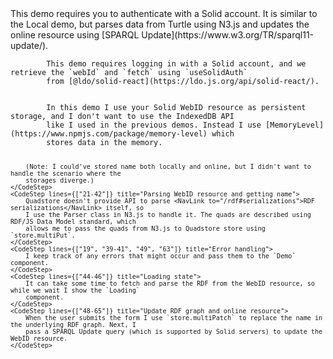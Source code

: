 
<Content>
    This demo requires you to authenticate with a Solid account. It is similar to the <NavLink to="#local">Local
    demo</NavLink>, but parses data from Turtle using N3.js and updates the online resource using [SPARQL
    Update](https://www.w3.org/TR/sparql11-update/).
</Content>

<Code language="tsx" id="QuadstoreSolidDemo" code={demoCode} className="line-numbers">
    <CodeStep lines={["12"]} title="Getting webId and fetch">
        This demo requires logging in with a Solid account, and we retrieve the `webId` and `fetch` using `useSolidAuth`
        from [@ldo/solid-react](https://ldo.js.org/api/solid-react/).
    </CodeStep>
    <CodeStep lines={["13-17"]} title="Setting up backend and store">
        In this demo I use your Solid WebID resource as persistent storage, and I don't want to use the IndexedDB API
        like I used in the previous demos. Instead I use [MemoryLevel](https://www.npmjs.com/package/memory-level) which
        stores data in the memory.

        (Note: I could've stored name both locally and online, but I didn't want to handle the scenario where the
        storages diverge.)
    </CodeStep>
    <CodeStep lines={["21-42"]} title="Parsing WebID resource and getting name">
        Quadstore doesn't provide API to parse <NavLink to="/rdf#serializations">RDF serializations</NavLink> itself, so
        I use the Parser class in N3.js to handle it. The quads are described using RDF/JS Data Model standard, which
        allows me to pass the quads from N3.js to Quadstore store using `store.multiPut`.
    </CodeStep>
    <CodeStep lines={["19", "39-41", "49", "63"]} title="Error handling">
        I keep track of any errors that might occur and pass them to the `Demo` component.
    </CodeStep>
    <CodeStep lines={["44-46"]} title="Loading state">
        It can take some time to fetch and parse the RDF from the WebID resource, so while we wait I show the `Loading`
        component.
    </CodeStep>
    <CodeStep lines={["48-65"]} title="Update RDF graph and online resource">
        When the user submits the form I use `store.multiPatch` to replace the name in the underlying RDF graph. Next, I
        pass a SPARQL Update query (which is supported by Solid servers) to update the WebID resource.
    </CodeStep>
</Code>